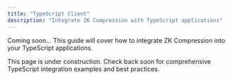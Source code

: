 ```yaml
---
title: "TypeScript Client"
description: "Integrate ZK Compression with TypeScript applications"
---
```


Coming soon... This guide will cover how to integrate ZK Compression into your TypeScript applications.

<Info>
  This page is under construction. Check back soon for comprehensive TypeScript
  integration examples and best practices.
</Info>
